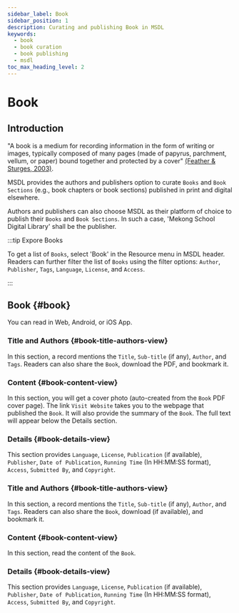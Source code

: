 ```yaml
---
sidebar_label: Book
sidebar_position: 1
description: Curating and publishing Book in MSDL
keywords:
  - book
  - book curation
  - book publishing
  - msdl
toc_max_heading_level: 2
---
```



# Book

## Introduction

"A book is a medium for recording information in the form of writing or images, typically composed of many pages (made
of papyrus, parchment, vellum, or paper) bound together and protected by a cover"
[(Feather & Sturges, 2003)](https://en.wikipedia.org/wiki/Book#cite_note-1).

MSDL provides the authors and publishers option to curate `Books` and `Book Sections` (e.g., book chapters or book
sections) published in print and digital elsewhere.

Authors and publishers can also choose MSDL as their platform of choice to publish their `Books` and `Book Sections`. In
such a case, 'Mekong School Digital Library' shall be the publisher.

:::tip Expore Books

To get a list of `Books`, select 'Book' in the Resource menu in MSDL header. Readers can further filter the list of
`Books` using the filter options: `Author`, `Publisher`, `Tags`, `Language`, `License`, and `Access`.

<Thumbnail src="/img/blog/blog-post-resources.png" alt="Selecting Blog Post" />

:::

## Book {#book}

You can read in Web, Android, or iOS App.

<Tabs groupId="user-preference" className="api-tabs">
<TabItem value="cli" label="Web">

### Title and Authors {#book-title-authors-view}

In this section, a record mentions the `Title`, `Sub-title` (if any), `Author`, and `Tags`. Readers can also share the
`Book`, download the PDF, and bookmark it.

<Thumbnail src="/img/book/book-title-authors-view.png" alt="book title author tags MSDL" width="1686px" />

### Content {#book-content-view}

In this section, you will get a cover photo (auto-created from the `Book` PDF cover page). The link `Visit Website`
takes you to the webpage that published the `Book`. It will also provide the summary of the `Book`. The full text will
appear below the Details section.

<Thumbnail src="/img/book/book-content-view.png" alt="Book content MSDL" width="1686px" />

### Details {#book-details-view}

This section provides `Language`, `License`, `Publication` (if available), `Publisher`, `Date of Publication`,
`Running Time` (In HH:MM:SS format), `Access`, `Submitted By`, and `Copyright`.

<Thumbnail src="/img/blog/blogpost-details-view.png" alt="audio details MSDL" width="1686px" />

</TabItem>
<TabItem value="android" label="Android">

### Title and Authors {#book-title-authors-view}

In this section, a record mentions the `Title`, `Sub-title` (if any), `Author`, and `Tags`. Readers can also share the
`Book`, download (if available), and bookmark it.

<Thumbnail src="/img/book/book-title-authors-view-and.png" alt="Book title author tags MSDL" width="450px" />

### Content {#book-content-view}

In this section, read the content of the `Book`.

<Thumbnail src="/img/book/book-content-view-and.png" alt="Blog post content MSDL" width="450px" />

### Details {#book-details-view}

This section provides `Language`, `License`, `Publication` (if available), `Publisher`, `Date of Publication`,
`Running Time` (In HH:MM:SS format), `Access`, `Submitted By`, and `Copyright`.

<Thumbnail src="/img/book/book-details-view-and.png" alt="Blog post details MSDL" width="450px" />

</TabItem>

</Tabs>
